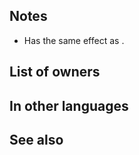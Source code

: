 {{Weapon Infobox
|tagid=SID_ロストンの霊杖
|weaponName=Staff of Rausten
|image=wep_rd039
|weaponType=Staff
|might=14
|range=2
|effect=Calculates damage from staff like other weapons. At start of turn, inflicts Res-6 and status preventing counterattacks on closest foes within 5 spaces of unit through their next actions. If unit initiates combat, grants Atk/Spd+6 during combat.
|cost=400
|exclusive=1
|statModifiers=0,14,0,0,0
|required=Assault
|intID=2519
|sort=525
|effectRange=5
|value=20
|timingID=29
|abilityID=279
|limit1ID=1
|properties=
}}
==Notes==
* Has the same effect as {{Pt|Wrathful Staff 3}}.{{Wrathful Staff}}{{Penalties}}{{No counterattacks}}{{IfUnitInitiates}}{{Combat boosts}}
==List of owners==
{{Skill Hero List}}
==In other languages==
{{OtherLanguages
|japanese=ロストンの霊杖
|german=Rausten-Stab
|spanishEU=Bastón Rausten
|spanishLA=Bastón Rausten
|french=Bâton de Rausten
|italian=Bastone di Raust
|chineseTW=羅斯通的靈杖
|portuguese=Bastão Rausten
}}
==See also==
{{See also skills|cond=Description LIKE '%At start of turn%inflict%nearest%' OR Description LIKE '%At start of turn%inflict%closest%' OR Description LIKE '%status preventing counterattacks%' OR Description LIKE '%if unit attacked%status%preventing counterattacks%'|columns=3}}
{{Weapons Navbox}}